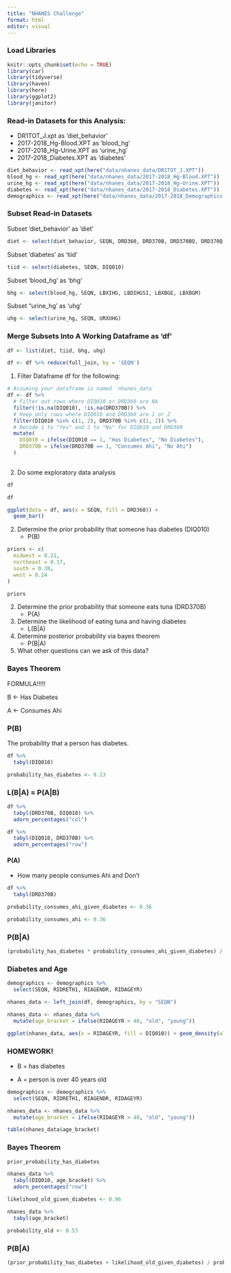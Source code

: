 ```yaml
---
title: "NHANES Challenge"
format: html
editor: visual
---
```


### Load Libraries

```r
knitr::opts_chunk$set(echo = TRUE)
library(car)
library(tidyverse)
library(haven)
library(here)
library(ggplot2)
library(janitor)
```

### Read-in Datasets for this Analysis:

-   DR1TOT_J.xpt as 'diet_behavior'
-   2017-2018_Hg-Blood.XPT as 'blood_hg'
-   2017-2018_Hg-Urine.XPT as 'urine_hg'
-   2017-2018_Diabetes.XPT as 'diabetes'

```r
diet_behavior <- read_xpt(here("data/nhanes_data/DR1TOT_J.XPT"))
blood_hg <- read_xpt(here("data/nhanes_data/2017-2018_Hg-Blood.XPT"))
urine_hg <- read_xpt(here("data/nhanes_data/2017-2018_Hg-Urine.XPT"))
diabetes <- read_xpt(here("data/nhanes_data/2017-2018_Diabetes.XPT"))
demographics <- read_xpt(here("data/nhanes_data/2017-2018_Demographics.XPT"))
```

### Subset Read-in Datasets

Subset 'diet_behavior' as 'diet'

```r
diet <- select(diet_behavior, SEQN, DRD360, DRD370B, DRD370BQ, DRD370Q, DRD370QQ)
```

Subset 'diabetes' as 'tiid'

```r
tiid <- select(diabetes, SEQN, DIQ010)
```

Subset 'blood_hg' as 'bhg'

```r
bhg <- select(blood_hg, SEQN, LBXIHG, LBDIHGSI, LBXBGE, LBXBGM)
```

Subset "urine_hg' as 'uhg'

```r
uhg <- select(urine_hg, SEQN, URXUHG)
```

### Merge Subsets Into A Working Dataframe as 'df'

```r
df <- list(diet, tiid, bhg, uhg)

df <- df %>% reduce(full_join, by = 'SEQN')
```

1.  Filter Dataframe df for the following:

```r
# Assuming your dataframe is named `nhanes_data`
df <- df %>%
  # Filter out rows where DIQ010 or DRD360 are NA
  filter(!is.na(DIQ010), !is.na(DRD370B)) %>%
  # Keep only rows where DIQ010 and DRD360 are 1 or 2
  filter(DIQ010 %in% c(1, 2), DRD370B %in% c(1, 2)) %>%
  # Recode 1 to "Yes" and 2 to "No" for DIQ010 and DRD360
  mutate(
    DIQ010 = ifelse(DIQ010 == 1, "Has Diabetes", "No Diabetes"),
    DRD370B = ifelse(DRD370B == 1, "Consumes Ahi", "No Ahi")
  )
  
```

2.  Do some exploratory data analysis

```r
df
```

```r
df
```

```r
ggplot(data = df, aes(x = SEQN, fill = DRD360)) +
  geom_bar()
```

2.  Determine the prior probability that someone has diabetes (DIQ010)
    -   P(B)

```r
priors <- c(
  midwest = 0.21,
  northeast = 0.17,
  south = 0.38,
  west = 0.24
)

priors
```

2.  Determine the prior probability that someone eats tuna (DRD370B)
    -   P(A)
3.  Determine the likelihood of eating tuna and having diabetes
    -   L(B\|A)
4.  Determine posterior probability via bayes theorem
    -   P(B\|A)
5.  What other questions can we ask of this data?

### Bayes Theorem

FORMULA!!!!!

B \<- Has Diabetes

A \<- Consumes Ahi

### P(B)

The probability that a person has diabetes.

```r
df %>%
  tabyl(DIQ010)
```

```r
probability_has_diabetes <- 0.13
```

### L(B\|A) = P(A\|B)

```r
df %>% 
  tabyl(DRD370B, DIQ010) %>%
  adorn_percentages("col")
```

```r
df %>% 
  tabyl(DIQ010, DRD370B) %>%
  adorn_percentages("row")
```

#### P(A)

-   How many people consumes Ahi and Don't

```r
df %>% 
  tabyl(DRD370B)
```

```r
probability_consumes_ahi_given_diabetes <- 0.36
```

```r
probability_consumes_ahi <- 0.36
```

### P(B\|A)

```r
(probability_has_diabetes * probability_consumes_ahi_given_diabetes) / probability_consumes_ahi
```

### Diabetes and Age

```r
demographics <- demographics %>%
  select(SEQN, RIDRETH1, RIAGENDR, RIDAGEYR)
```

```r
nhanes_data <- left_join(df, demographics, by = "SEQN")
```

```r
nhanes_data <- nhanes_data %>%
  mutate(age_bracket = ifelse(RIDAGEYR > 40, "old", "young"))
```

```r
ggplot(nhanes_data, aes(x = RIDAGEYR, fill = DIQ010)) + geom_density(alpha = 0.5) 
```

### HOMEWORK! 

-   B = has diabetes

-   A = person is over 40 years old

```r
demographics <- demographics %>% 
  select(SEQN, RIDRETH1, RIAGENDR, RIDAGEYR)
```

```r
nhanes_data <- nhanes_data %>% 
  mutate(age_bracket = ifelse(RIDAGEYR > 40, "old", "young"))
```

```r
table(nhanes_data$age_bracket)
```

### Bayes Theorem 

```r
prior_probability_has_diabetes 
```

```r
nhanes_data %>% 
  tabyl(DIQ010, age_bracket) %>%
  adorn_percentages("row")
```

```r
likelihood_old_given_diabetes <- 0.96
```

```r
nhanes_data %>%
  tabyl(age_bracket)
```

```r
probability_old <- 0.53
```

### P(B\|A)

```r
(prior_probability_has_diabetes + likelihood_old_given_diabetes) / probability_old
```
